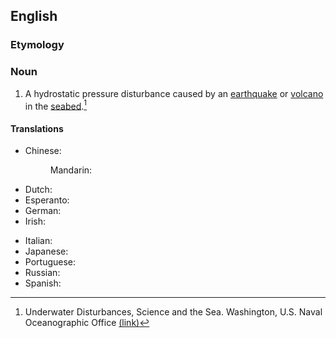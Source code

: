==English==

===Etymology===
{{compound|en|sea|quake}}

===Noun===
{{en-noun}}

# A hydrostatic pressure disturbance caused by an [[earthquake]] or [[volcano]] in the [[seabed]].<ref>Underwater Disturbances, Science and the Sea. Washington, U.S. Naval Oceanographic Office [http://biodiversitylibrary.org/page/27076326 (link)]</ref>

====Translations====
{{trans-top}}
* Chinese:
*: Mandarin: {{t+|cmn|海震|tr=hǎizhèn}}
* Dutch: {{t+|nl|zeebeving|f}}
* Esperanto: {{t|eo|submara tertremo}}
* German: {{t+|de|Seebeben|n}}
* Irish: {{t|ga|muirchrith|m}}
{{trans-mid}}
* Italian: {{t+|it|maremoto|m}}
* Japanese: {{t|ja|海震|tr=かいしん, kaishin}}
* Portuguese: {{t+|pt|maremoto|m}}
* Russian: {{t+|ru|моретрясе́ние|n}}
* Spanish: {{t+|es|maremoto|m}}
{{trans-bottom}}